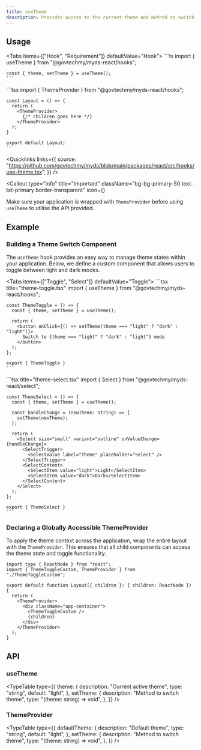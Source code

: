 ```yaml
---
title: useTheme
description: Provides access to the current theme and method to switch themes.
---
```



## Usage

<Tabs items={["Hook", "Requirement"]} defaultValue="Hook">
  <Tab value="Hook" className="not-prose">
    ```ts
    import { useTheme } from "@govtechmy/myds-react/hooks";

    const { theme, setTheme } = useTheme();
    ```

  </Tab>
  <Tab value="Requirement">
    ```tsx
    import { ThemeProvider } from "@govtechmy/myds-react/hooks";

    const Layout = () => {
      return (
        <ThemeProvider>
          {/* children goes here */}
        </ThemeProvider>
      );
    }

    export default Layout;
    ```

  </Tab>
</Tabs>

<Quicklinks
  links={{
    source:
      "https://github.com/govtechmy/myds/blob/main/packages/react/src/hooks/use-theme.tsx",
  }}
/>

<Callout
  type="info"
  title="Important"
  className="bg-bg-primary-50 text-txt-primary border-transparent"
  icon={<InfoIcon className="size-5" />}
>
  Make sure your application is wrapped with `ThemeProvider` before using
  `useTheme` to utilise the API provided.
</Callout>

## Example

### Building a Theme Switch Component

The `useTheme` hook provides an easy way to manage theme states within your application. Below, we define a custom component that allows users to toggle between light and dark modes.

<Tabs items={["Toggle", "Select"]} defaultValue="Toggle">
  <Tab value="Toggle" className="not-prose">
    ```tsx title="theme-toggle.tsx"
    import { useTheme } from "@govtechmy/myds-react/hooks";

    const ThemeToggle = () => {
      const { theme, setTheme } = useTheme();

      return (
        <button onClick={() => setTheme(theme === "light" ? "dark" : "light")}>
          Switch to {theme === "light" ? "dark" : "light"} mode
        </button>
      );
    };

    export { ThemeToggle }
    ```

  </Tab>
  <Tab value="Select">
    ```tsx title="theme-select.tsx"
    import { Select } from "@govtechmy/myds-react/select";
  
    const ThemeSelect = () => {
      const { theme, setTheme } = useTheme();

      const handleChange = (newTheme: string) => {
        setTheme(newTheme);
      };

      return (
        <Select size="small" variant="outline" onValueChange={handleChange}>
          <SelectTrigger>
            <SelectValue label="Theme" placeholder="Select" />
          </SelectTrigger>
          <SelectContent>
            <SelectItem value="light">Light</SelectItem>
            <SelectItem value="dark">Dark</SelectItem>
          </SelectContent>
        </Select>
      );
    };

    export { ThemeSelect }
    ```

  </Tab>
</Tabs>

### Declaring a Globally Accessible ThemeProvider

To apply the theme context across the application, wrap the entire layout with the `ThemeProvider`. This ensures that all child components can access the theme state and toggle functionality.

```tsx title="layout.tsx"
import type { ReactNode } from "react";
import { ThemeToggleCustom, ThemeProvider } from "./ThemeToggleCustom";

export default function Layout({ children }: { children: ReactNode }) {
  return (
    <ThemeProvider>
      <div className="app-container">
        <ThemeToggleCustom />
        {children}
      </div>
    </ThemeProvider>
  );
}
```

## API

### useTheme

<TypeTable
  type={{
    theme: {
      description: "Current active theme",
      type: "string",
      default: "light",
    },
    setTheme: {
      description: "Method to switch theme",
      type: "(theme: string) => void",
    },
  }}
/>

### ThemeProvider

<TypeTable
  type={{
    defaultTheme: {
      description: "Default theme",
      type: "string",
      default: "light",
    },
    setTheme: {
      description: "Method to switch theme",
      type: "(theme: string) => void",
    },
  }}
/>

